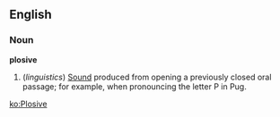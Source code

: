 ==English==
===Noun===
'''plosive'''

#(''linguistics'') [[Sound]] produced from opening a previously closed oral passage; for example, when pronouncing the letter P in Pug.

[[ko:Plosive]]